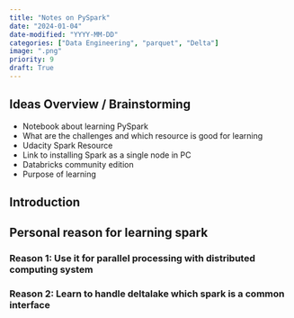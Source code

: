 ```yaml
---
title: "Notes on PySpark"
date: "2024-01-04"
date-modified: "YYYY-MM-DD"
categories: ["Data Engineering", "parquet", "Delta"]
image: ".png"
priority: 9
draft: True
---
```



## Ideas Overview / Brainstorming

- Notebook about learning PySpark
- What are the challenges and which resource is good for learning
- Udacity Spark Resource
- Link to installing Spark as a single node in PC
- Databricks community edition
- Purpose of learning

## Introduction



## Personal reason for learning spark

### Reason 1: Use it for parallel processing with distributed computing system 

### Reason 2: Learn to handle deltalake which spark is a common interface

## 